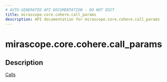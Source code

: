 ```yaml
---
# AUTO-GENERATED API DOCUMENTATION - DO NOT EDIT
title: mirascope.core.cohere.call_params
description: API documentation for mirascope.core.cohere.call_params
---
```


# mirascope.core.cohere.call_params

<ApiType type="Module" />

## Description

<Info title="Usage">

[Calls](/docs/mirascope/learn/calls#provider-specific-parameters)

</Info>


